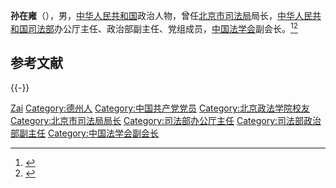 '''孙在雍'''（{{bd|1937年|}}），男，[[中华人民共和国|中华人民共和国]]政治人物，曾任[[北京市司法局|北京市司法局]]局长，[[中华人民共和国司法部|中华人民共和国司法部]]办公厅主任、政治部副主任、党组成员，[[中国法学会|中国法学会]]副会长。<ref>{{Cite web|title=北京市人民政府关于 孙在雍等六同志职务任免的通知|url=http://www.beijing.gov.cn/zhengce/zfwj/zfwj/szfwj/201905/t20190523_71204.html|accessdate=2020-06-29|work=北京市人民政府|archive-date=2020-06-30|archive-url=https://web.archive.org/web/20200630040056/http://www.beijing.gov.cn/zhengce/zfwj/zfwj/szfwj/201905/t20190523_71204.html|dead-url=no}}</ref><ref>{{Cite web|title=孙在雍：珍惜人才，砥砺前行（节选）|url=https://beijinglawyers.org.cn/cac/1549853738018.htm|accessdate=2020-06-29|work=北京市律师协会|archive-date=2020-06-30|archive-url=https://web.archive.org/web/20200630005441/https://beijinglawyers.org.cn/cac/1549853738018.htm|dead-url=no}}</ref>

== 参考文献 ==
{{Reflist}}

{{-}}
{{Navboxes 
| title  = 孙在雍在[[中国法学会|中国法学会]]的职务
| list1  =
{{中国法学会第四届理事会}}
{{中国法学会第五届理事会}}
}}

{{Authority control}}

{{DEFAULTSORT:Sun孙}}
[[Category:孙姓|Zai]]
[[Category:德州人|Category:德州人]]
[[Category:中国共产党党员|Category:中国共产党党员]]
[[Category:北京政法学院校友|Category:北京政法学院校友]]
[[Category:北京市司法局局长|Category:北京市司法局局长]]
[[Category:司法部办公厅主任|Category:司法部办公厅主任]]
[[Category:司法部政治部副主任|Category:司法部政治部副主任]]
[[Category:中国法学会副会长|Category:中国法学会副会长]]

{{中华人民共和国政治人物小作品}}
